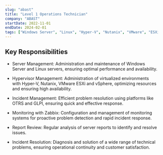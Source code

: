 ```yaml
---
slug: "abast"
title: "Level 1 Operations Technician"
company: "ABAST"
startDate: 2022-11-01
endDate: 2024-02-01
tags: ["Windows Server", "Linux", "Hyper-V", "Nutanix", "VMware", "ESXi", "vSphere", "OTRS", "GLPI", "Zabbix", "System Administration"]
---
```


## Key Responsibilities

- Server Management: Administration and maintenance of Windows Server and Linux servers, ensuring optimal performance and availability.

- Hypervisor Management: Administration of virtualized environments with Hyper-V, Nutanix, VMware ESXi and vSphere, optimizing resources and ensuring high availability.

- Incident Management: Efficient problem resolution using platforms like OTRS and GLPI, ensuring quick and effective response.

- Monitoring with Zabbix: Configuration and management of monitoring systems for proactive problem detection and rapid incident response.

- Report Review: Regular analysis of server reports to identify and resolve issues.

- Incident Resolution: Diagnosis and solution of a wide range of technical problems, ensuring operational continuity and customer satisfaction.